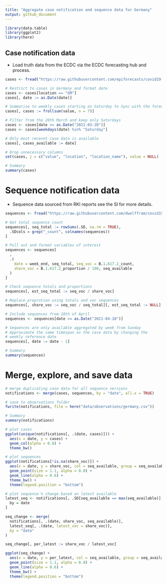 ```yaml
---
title: "Aggregate case notification and sequence data for Germany"
output: github_document
---
```

```r
library(data.table)
library(ggplot2)
library(here)
```

## Case notification data

- Load truth data from the ECDC via the ECDC forecasting hub and process.

```r
cases <- fread("https://raw.githubusercontent.com/epiforecasts/covid19-forecast-hub-europe/main/data-truth/JHU/truth_JHU-Incident%20Cases.csv") # nolint

# Restrict to cases in Germany and format date
cases <- cases[location == "GM"]
cases[, date := as.Date(date)]

# Summarise to weekly cases starting on Saturday to Sync with the forecast hubs
cases[, cases := frollsum(value, n = 7)]

# Filter from the 20th March and keep only Saturdays
cases <- cases[date >= as.Date("2021-03-20")]
cases <- cases[weekdays(date) %in% "Saturday"]

# Only most recennt case data is available
cases[, cases_available := date]

# Drop unnecessary columns
set(cases, j = c("value", "location", "location_name"), value = NULL)

# Summary
summary(cases)
```

# Sequence notification data

- Sequence data sourced from RKI reports see the SI for more details.
```r
sequences <- fread("https://raw.githubusercontent.com/dwolffram/covid19-variants/main/data/sequencing_germany.csv") # nolint

# Get total sequence count
sequences[, seq_total := rowSums(.SD, na.rm = TRUE),
  .SDcols = grep("_count", colnames(sequences))
]

# Pull out and format variables of interest
sequences <- sequences[
  ,
  .(
    date = week_end, seq_total, seq_voc = B.1.617.2_count,
    share_voc = B.1.617.2_proportion / 100, seq_available
  )
]

# Check sequence totals and proportions
sequences[, est_seq_total := seq_voc / share_voc]

# Replace proprotion using totals and voc sequences
sequences[, share_voc := seq_voc / seq_total][, est_seq_total := NULL]

# Include sequences from 18th of April
sequences <- sequences[date >= as.Date("2021-04-18")]

# Sequences are only available aggregated by week from Sunday
# Approximate the same timespan as the case data by changing the
# weekly reference date
sequences[, date := date - 1]

# Summary
summary(sequences)
```

# Merge, explore, and save data

```r
# merge duplicating case data for all sequence versions
notifications <- merge(cases, sequences, by = "date", all.x = TRUE)

# save to observations folder
fwrite(notifications, file = here("data/observations/germany.csv"))

# Summary
summary(notifications)
```

```r
# plot cases
ggplot(unique(notifications[, .(date, cases)])) +
  aes(x = date, y = cases) +
  geom_col(alpha = 0.8) +
  theme_bw()
```

```r
# plot sequences
ggplot(notifications[!is.na(share_voc)]) +
  aes(x = date, y = share_voc, col = seq_available, group = seq_available) +
  geom_point(size = 1.1, alpha = 0.8) +
  geom_line(alpha = 0.6) +
  theme_bw() +
  theme(legend.position = "bottom")
```

```r
# plot sequence % change based on latest available
latest_seq <- notifications[, .SD[seq_available == max(seq_available)],
  by = date
]

seq_change <- merge(
  notifications[, .(date, share_voc, seq_available)],
  latest_seq[, .(date, latest_voc = share_voc)],
  by = "date"
)

seq_change[, per_latest := share_voc / latest_voc]

ggplot(seq_change) +
  aes(x = date, y = per_latest, col = seq_available, group = seq_available) +
  geom_point(size = 1.1, alpha = 0.8) +
  geom_line(alpha = 0.6) +
  theme_bw() +
  theme(legend.position = "bottom")
```
